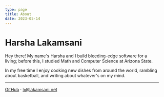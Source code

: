 ```yaml
---
type: page
title: About
date: 2023-05-14
---
```


# Harsha Lakamsani

Hey there! My name's Harsha and I build bleeding-edge software for a living; before this, I studied Math and Computer Science at Arizona State.

In my free time I enjoy cooking new dishes from around the world, rambling about basketball, and writing about whatever's on my mind.

---

[GitHub](https://github.com/hlakams) · [h@lakamsani.net](mailto:h@lakamsani.net)
